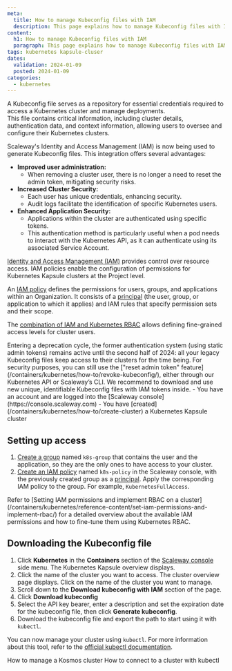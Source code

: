 ```yaml
---
meta:
  title: How to manage Kubeconfig files with IAM
  description: This page explains how to manage Kubeconfig files with IAM
content:
  h1: How to manage Kubeconfig files with IAM
  paragraph: This page explains how to manage Kubeconfig files with IAM
tags: kubernetes kapsule-cluser
dates:
  validation: 2024-01-09
  posted: 2024-01-09
categories:
  - kubernetes
---
```



A Kubeconfig file serves as a repository for essential credentials required to access a Kubernetes cluster and manage deployments.  
This file contains critical information, including cluster details, authentication data, and context information, allowing users to oversee and configure their Kubernetes clusters.

Scaleway's Identity and Access Management (IAM) is now being used to generate Kubeconfig files. This integration offers several advantages:

- **Improved user administration:**
   - When removing a cluster user, there is no longer a need to reset the admin token, mitigating security risks.
- **Increased Cluster Security:**
   - Each user has unique credentials, enhancing security.
   - Audit logs facilitate the identification of specific Kubernetes users.
- **Enhanced Application Security:**
   - Applications within the cluster are authenticated using specific tokens.
   - This authentication method is particularly useful when a pod needs to interact with the Kubernetes API, as it can authenticate using its associated Service Account.

[Identity and Access Management (IAM)](https://www.scaleway.com/en/docs/identity-and-access-management/iam/concepts/#iam) provides control over resource access. IAM policies enable the configuration of permissions for Kubernetes Kapsule clusters at the Project level.

An [IAM policy](https://www.scaleway.com/en/docs/identity-and-access-management/iam/concepts/#policy) defines the permissions for users, groups, and applications within an Organization. It consists of a [principal](https://www.scaleway.com/en/docs/identity-and-access-management/iam/concepts/#principal) (the user, group, or application to which it applies) and IAM rules that specify permission sets and their scope.

The [combination of IAM and Kubernetes RBAC](/containers/kubernetes/reference-content/set-iam-permissions-and-implement-rbac/) allows defining fine-grained access levels for cluster users.

<Message type="important">
    Entering a deprecation cycle, the former authentication system (using static admin tokens) remains active until the second half of 2024: all your legacy Kubeconfig files keep access to their clusters for the time being. For security purposes, you can still use the ["reset admin token" feature](/containers/kubernetes/how-to/revoke-kubeconfig/), either through our Kubernetes API or Scaleway’s CLI.
    We recommend to download and use new unique, identifiable Kubeconfig files with IAM tokens inside.
</Message>

<Macro id="iam-requirements" />

<Message type="requirement">
  - You have an account and are logged into the [Scaleway console](https://console.scaleway.com)
  - You have [created](/containers/kubernetes/how-to/create-cluster) a Kubernetes Kapsule cluster
</Message>

## Setting up access

1. [Create a group](/identity-and-access-management/iam/how-to/create-group/) named `k8s-group` that contains the user and the application, so they are the only ones to have access to your cluster.
2. [Create an IAM policy](/identity-and-access-management/iam/how-to/create-policy/) named `k8s-policy` in the Scaleway console, with the previously created group as a [principal](/identity-and-access-management/iam/concepts/#principal). Apply the corresponding IAM policy to the group. For example, `KubernetesFullAccess`.
<Message type="tip">
  Refer to [Setting IAM permissions and implement RBAC on a cluster](/containers/kubernetes/reference-content/set-iam-permissions-and-implement-rbac/) for a detailed overview about the available IAM permissions and how to fine-tune them using Kubernetes RBAC.
</Message>

## Downloading the Kubeconfig file

1. Click **Kubernetes** in the **Containers** section of the [Scaleway console](https://console.scaleway.com) side menu. The Kubernetes Kapsule overview displays.
2. Click the name of the cluster you want to access. The cluster overview page displays. Click on the name of the cluster you want to manage.
3. Scroll down to the **Download kubeconfig with IAM** section of the page.
4. Click **Download kubeconfig**
5. Select the API key bearer, enter a description and set the expiration date for the kubeconfig file, then click **Generate kubeconfig**.
6. Download the kubeconfig file and export the path to start using it with `kubectl`.

You can now manage your cluster using `kubectl`. For more information about this tool, refer to the [official kubectl documentation](https://kubernetes.io/docs/reference/kubectl/).

<Navigation title="See Also">
  <PreviousButton to="/containers/kubernetes/how-to/edit-kosmos-cluster/">How to manage a Kosmos cluster</PreviousButton>
  <NextButton to="/containers/kubernetes/how-to/connect-cluster-kubectl/">How to connect to a cluster with kubectl</NextButton>
</Navigation>
